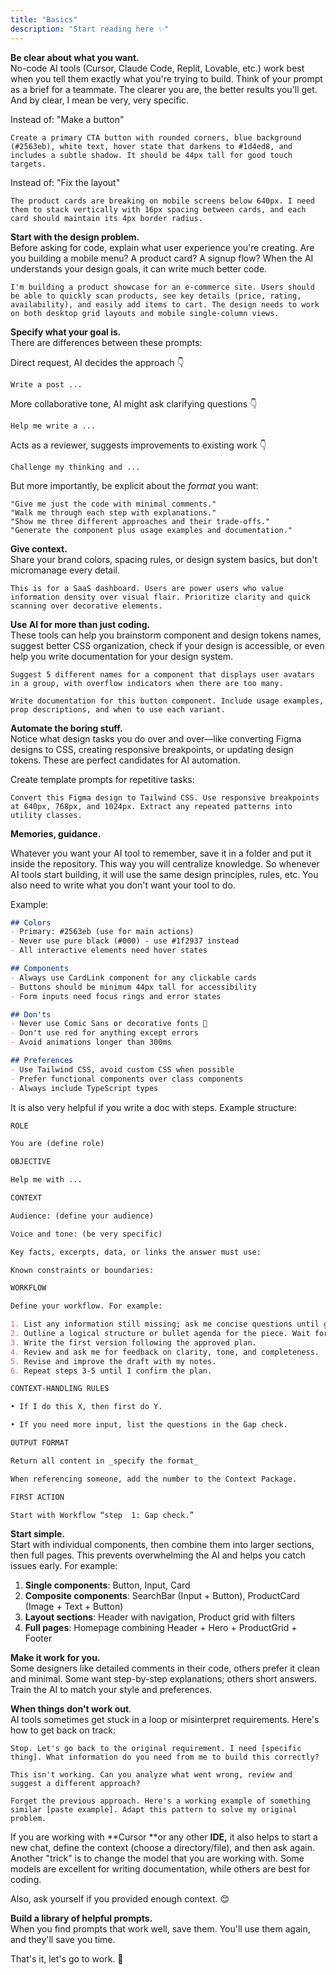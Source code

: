 ```yaml
---
title: "Basics"
description: "Start reading here ✨"
---
```


**Be clear about what you want.** \
No-code AI tools (Cursor, Claude Code, Replit, Lovable, etc.) work best when you tell them exactly what you're trying to build. Think of your prompt as a brief for a teammate. The clearer you are, the better results you'll get. And by clear, I mean be very, very specific.

Instead of: "Make a button"

```
Create a primary CTA button with rounded corners, blue background (#2563eb), white text, hover state that darkens to #1d4ed8, and includes a subtle shadow. It should be 44px tall for good touch targets.
```

Instead of: "Fix the layout"

```text wrap
The product cards are breaking on mobile screens below 640px. I need them to stack vertically with 16px spacing between cards, and each card should maintain its 4px border radius.
```

**Start with the design problem.** \
Before asking for code, explain what user experience you're creating. Are you building a mobile menu? A product card? A signup flow? When the AI understands your design goals, it can write much better code.

```
I'm building a product showcase for an e-commerce site. Users should be able to quickly scan products, see key details (price, rating, availability), and easily add items to cart. The design needs to work on both desktop grid layouts and mobile single-column views.
```

**Specify what your goal is.**\
There are differences between these prompts:

Direct request, AI decides the approach 👇

```
Write a post ... 	
```

More collaborative tone, AI might ask clarifying questions 👇

```
Help me write a ...
```

Acts as a reviewer, suggests improvements to existing work  👇

```
Challenge my thinking and ... 
```

But more importantly, be explicit about the _format_ you want:

```
"Give me just the code with minimal comments."
"Walk me through each step with explanations." 
"Show me three different approaches and their trade-offs."
"Generate the component plus usage examples and documentation."
```

**Give context.**\
Share your brand colors, spacing rules, or design system basics, but don't micromanage every detail.

```
This is for a SaaS dashboard. Users are power users who value information density over visual flair. Prioritize clarity and quick scanning over decorative elements.
```

**Use AI for more than just coding.**\
These tools can help you brainstorm component and design tokens names, suggest better CSS organization, check if your design is accessible, or even help you write documentation for your design system.

```
Suggest 5 different names for a component that displays user avatars in a group, with overflow indicators when there are too many.
```

```
Write documentation for this button component. Include usage examples, prop descriptions, and when to use each variant.
```

**Automate the boring stuff.**\
Notice what design tasks you do over and over—like converting Figma designs to CSS, creating responsive breakpoints, or updating design tokens. These are perfect candidates for AI automation.

Create template prompts for repetitive tasks:

```
Convert this Figma design to Tailwind CSS. Use responsive breakpoints at 640px, 768px, and 1024px. Extract any repeated patterns into utility classes.
```

**Memories, guidance.**

Whatever you want your AI tool to remember, save it in a folder and put it inside the repository. This way you will centralize knowledge. So whenever AI tools start building, it will use the same design principles, rules, etc. You also need to write what you don't want your tool to do.

Example:

```markdown
## Colors
- Primary: #2563eb (use for main actions)
- Never use pure black (#000) - use #1f2937 instead
- All interactive elements need hover states

## Components  
- Always use CardLink component for any clickable cards
- Buttons should be minimum 44px tall for accessibility
- Form inputs need focus rings and error states

## Don'ts
- Never use Comic Sans or decorative fonts 🤣
- Don't use red for anything except errors
- Avoid animations longer than 300ms

## Preferences
- Use Tailwind CSS, avoid custom CSS when possible
- Prefer functional components over class components
- Always include TypeScript types
```

It is also very helpful if you write a doc with steps. Example structure:

```markdown
ROLE

You are (define role)

OBJECTIVE

Help me with ...

CONTEXT

Audience: (define your audience)

Voice and tone: (be very specific)

Key facts, excerpts, data, or links the answer must use:

Known constraints or boundaries:

WORKFLOW

Define your workflow. For example:

1. List any information still missing; ask me concise questions until gaps are filled.
2. Outline a logical structure or bullet agenda for the piece. Wait for my approval.
3. Write the first version following the approved plan.
4. Review and ask me for feedback on clarity, tone, and completeness.
5. Revise and improve the draft with my notes.
6. Repeat steps 3‑5 until I confirm the plan.

CONTEXT‑HANDLING RULES

• If I do this X, then first do Y.

• If you need more input, list the questions in the Gap check.

OUTPUT FORMAT

Return all content in _specify the format_

When referencing someone, add the number to the Context Package.

FIRST ACTION

Start with Workflow “step  1: Gap check.”
```

**Start simple.**\
Start with individual components, then combine them into larger sections, then full pages. This prevents overwhelming the AI and helps you catch issues early. For example:

1. **Single components**: Button, Input, Card
2. **Composite components**: SearchBar (Input \+ Button), ProductCard (Image \+ Text \+ Button)
3. **Layout sections**: Header with navigation, Product grid with filters
4. **Full pages**: Homepage combining Header \+ Hero \+ ProductGrid \+ Footer

**Make it work for you.**\
Some designers like detailed comments in their code, others prefer it clean and minimal. Some want step-by-step explanations; others short answers. Train the AI to match your style and preferences.

**When things don't work out**.\
AI tools sometimes get stuck in a loop or misinterpret requirements. Here's how to get back on track:

```
Stop. Let's go back to the original requirement. I need [specific thing]. What information do you need from me to build this correctly?
```

```
This isn't working. Can you analyze what went wrong, review and suggest a different approach?
```

```
Forget the previous approach. Here's a working example of something similar [paste example]. Adapt this pattern to solve my original problem.
```

If you are working with **Cursor **or any other **IDE,** it also helps to start a new chat, define the context (choose a directory/file), and then ask again. Another "trick" is to change the model that you are working with. Some models are excellent for writing documentation, while others are best for coding. 

Also, ask yourself if you provided enough context. 😊

**Build a library of helpful prompts.**\
When you find prompts that work well, save them. You'll use them again, and they'll save you time.

That's it, let's go to work. 🥰
